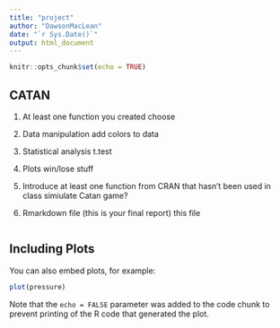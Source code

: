 ```yaml
---
title: "project"
author: "DawsonMacLean"
date: "`r Sys.Date()`"
output: html_document
---
```


```r
knitr::opts_chunk$set(echo = TRUE)
```

## CATAN

1) At least one function you created
      choose 
2) Data manipulation
      add colors to data
      
3) Statistical analysis
      t.test
      
      
4) Plots
    win/lose stuff


5) Introduce at least one function from CRAN that hasn’t
been used in class
    simiulate Catan game?
    
6) Rmarkdown file (this is your final report)
    this file



```r

```

## Including Plots

You can also embed plots, for example:

```r
plot(pressure)
```

Note that the `echo = FALSE` parameter was added to the code chunk to prevent printing of the R code that generated the plot.
